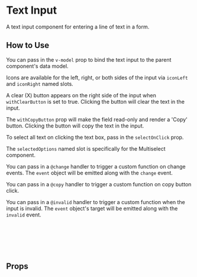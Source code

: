 
# Text Input

A text input component for entering a line of text in a form.

<Canvas of={Primary} />

## How to Use

You can pass in the `v-model` prop to bind the text input to the parent component's data model.

Icons are available for the left, right, or both sides of the input via `iconLeft` and `iconRight` named slots.

A clear (X) button appears on the right side of the input when `withClearButton` is set to true. Clicking the button will clear the text in the input.

The `withCopyButton` prop will make the field read-only and render a 'Copy' button. Clicking the button will copy the text in the input.

To select all text on clicking the text box, pass in the `selectOnClick` prop.

The `selectedOptions` named slot is specifically for the Multiselect component.

You can pass in a `@change` handler to trigger a custom function on change events. The `event` object will be emitted along with the `change` event.

You can pass in a `@copy` handler to trigger a custom function on copy button click.

You can pass in a `@invalid` handler to trigger a custom function when the input is invalid. The `event` object's target will be emitted along with the `invalid` event.

```html
<text-input>
  <template v-slot:iconLeft>
    <MagnifyingGlass class="w-6 h-6" />
  </template>
</text-input>
```

## Props

<ArgTypes story={PRIMARY_STORY} />
